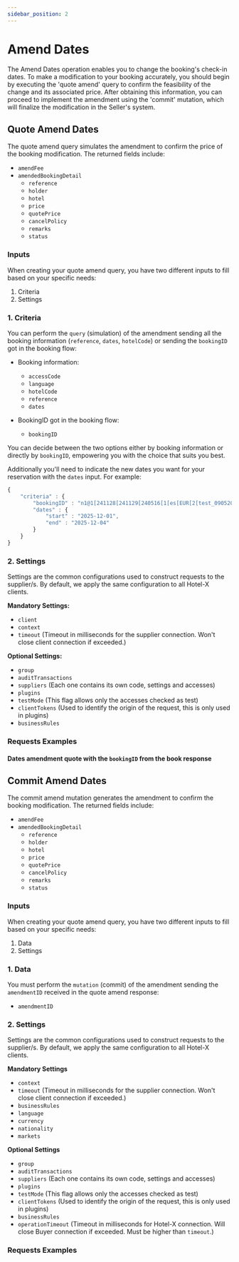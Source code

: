 ```yaml
---
sidebar_position: 2
---
```




# Amend Dates

The Amend Dates operation enables you to change the booking's check-in dates. To make a modification to your booking accurately, you should begin by executing the 'quote amend' query to confirm the feasibility of the change and its associated price. After obtaining this information, you can proceed to implement the amendment using the 'commit' mutation, which will finalize the modification in the Seller's system.

## Quote Amend Dates

The quote amend query simulates the amendment to confirm the price of the booking modification. The returned fields include:

* `amendFee`
* `amendedBookingDetail`
   * `reference`
   * `holder`
   * `hotel`
   * `price`
   * `quotePrice`
   * `cancelPolicy`
   * `remarks`
   * `status`

### Inputs

When creating your quote amend query, you have two different inputs to fill based on your specific needs:

1. Criteria
2. Settings

<CautionSettingsHotelX />

### 1. Criteria 

You can perform the `query` (simulation) of the amendment sending all the booking information (`reference`, `dates`, `hotelCode`) or sending the `bookingID` got in the booking flow:

* Booking information:
   * `accessCode`
   * `language`
   * `hotelCode`
   * `reference`
   * `dates`

* BookingID got in the booking flow:
   * `bookingID`

You can decide between the two options either by booking information or directly by `bookingID`, empowering you with the choice that suits you best.

Additionally you'll need to indicate the new dates you want for your reservation with the `dates` input. For example:


```js
{
    "criteria" : {
        "bookingID" : "n1@1[241128[241129[240516[1[es[EUR[2[test_09052024_test[3128791[",
        "dates" : {
            "start" : "2025-12-01",
            "end" : "2025-12-04"
        }
    }
}
```


### 2. Settings 

Settings are the common configurations used to construct requests to the supplier/s. By default, we apply the same configuration to all Hotel-X clients.

**Mandatory Settings:**
* `client`
* `context`
* `timeout` (Timeout in milliseconds for the supplier connection. Won't close client connection if exceeded.)

**Optional Settings:**
* `group`
* `auditTransactions`
* `suppliers` (Each one contains its own code, settings and accesses)
* `plugins`
* `testMode` (This flag allows only the accesses checked as test)
* `clientTokens` (Used to identify the origin of the request, this is only used in plugins)
* `businessRules`

### Requests Examples

#### Dates amendment quote with the `bookingID` from the book response

<GraphqlSample query={datesAmendmentQuoteQuery} variables={datesAmendmentQuoteVariables} />





## Commit Amend Dates 

The commit amend mutation generates the amendment to confirm the booking modification. The returned fields include:

* `amendFee`
* `amendedBookingDetail`
   * `reference`
   * `holder`
   * `hotel`
   * `price`
   * `quotePrice`
   * `cancelPolicy`
   * `remarks`
   * `status`


### Inputs

When creating your quote amend query, you have two different inputs to fill based on your specific needs:

1. Data
2. Settings

### 1. Data 

You must perform the `mutation` (commit) of the amendment sending the `amendmentID` received in the quote amend response:
* `amendmentID`

### 2. Settings 

Settings are the common configurations used to construct requests to the supplier/s. By default, we apply the same configuration to all Hotel-X clients.

**Mandatory Settings**
* `context`
* `timeout` (Timeout in milliseconds for the supplier connection. Won't close client connection if exceeded.)
* `businessRules`
* `language`
* `currency`
* `nationality`
* `markets`

**Optional Settings**
* `group`
* `auditTransactions`
* `suppliers` (Each one contains its own code, settings and accesses)
* `plugins`
* `testMode` (This flag allows only the accesses checked as test)
* `clientTokens` (Used to identify the origin of the request, this is only used in plugins)
* `businessRules`
* `operationTimeout` (Timeout in milliseconds for Hotel-X connection. Will close Buyer connection if exceeded. Must be higher than `timeout`.)


### Requests Examples

<GraphqlSample query={datesAmendmentCommitMutation} variables={datesAmendmentCommitVariables} />